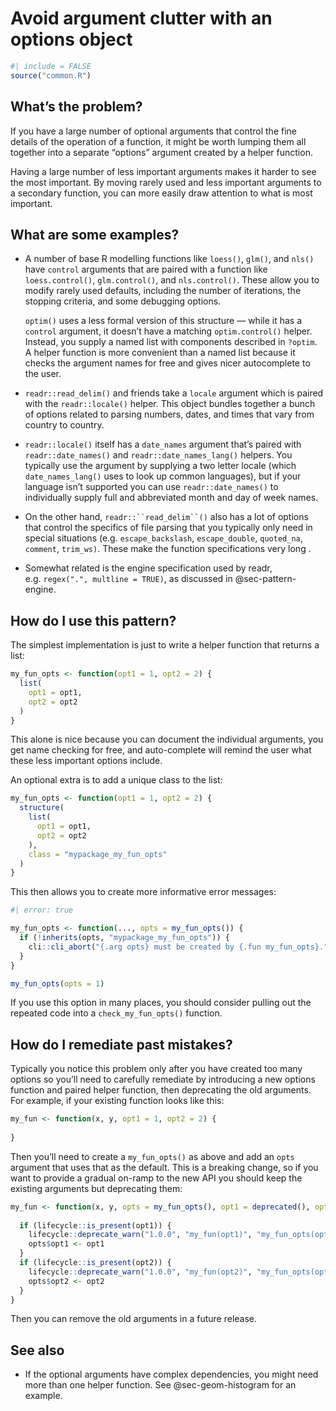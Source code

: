 # Avoid argument clutter with an options object {#sec-argument-clutter}

```r
#| include = FALSE
source("common.R")
```

## What's the problem?

If you have a large number of optional arguments that control the fine details of the operation of a function, it might be worth lumping them all together into a separate "options" argument created by a helper function.

Having a large number of less important arguments makes it harder to see the most important.
By moving rarely used and less important arguments to a secondary function, you can more easily draw attention to what is most important.

## What are some examples?

-   A number of base R modelling functions like `loess()`, `glm()`, and `nls()` have `control` arguments that are paired with a function like `loess.control()`, `glm.control()`, and `nls.control()`.
    These allow you to modify rarely used defaults, including the number of iterations, the stopping criteria, and some debugging options.

    `optim()` uses a less formal version of this structure --- while it has a `control` argument, it doesn't have a matching `optim.control()` helper.
    Instead, you supply a named list with components described in `?optim`.
    A helper function is more convenient than a named list because it checks the argument names for free and gives nicer autocomplete to the user.

-   `readr::read_delim()` and friends take a `locale` argument which is paired with the `readr::locale()` helper.
    This object bundles together a bunch of options related to parsing numbers, dates, and times that vary from country to country.

-   `readr::locale()` itself has a `date_names` argument that's paired with `readr::date_names()` and `readr::date_names_lang()` helpers.
    You typically use the argument by supplying a two letter locale (which `date_names_lang()` uses to look up common languages), but if your language isn't supported you can use `readr::date_names()` to individually supply full and abbreviated month and day of week names.

-   On the other hand, ``` readr::``read_delim``() ``` also has a lot of options that control the specifics of file parsing that you typically only need in special situations (e.g. `escape_backslash`, `escape_double`, `quoted_na`, `comment`, `trim_ws)`.
    These make the function specifications very long .

-   Somewhat related is the engine specification used by readr, e.g. `regex(".", multline = TRUE)`, as discussed in @sec-pattern-engine.

## How do I use this pattern?

The simplest implementation is just to write a helper function that returns a list:

```r
my_fun_opts <- function(opt1 = 1, opt2 = 2) {
  list(
    opt1 = opt1,
    opt2 = opt2
  )
}
```

This alone is nice because you can document the individual arguments, you get name checking for free, and auto-complete will remind the user what these less important options include.

An optional extra is to add a unique class to the list:

```r
my_fun_opts <- function(opt1 = 1, opt2 = 2) {
  structure(
    list(
      opt1 = opt1,
      opt2 = opt2
    ),
    class = "mypackage_my_fun_opts"
  )
}

```

This then allows you to create more informative error messages:

```r
#| error: true

my_fun_opts <- function(..., opts = my_fun_opts()) {
  if (!inherits(opts, "mypackage_my_fun_opts")) {
    cli::cli_abort("{.arg opts} must be created by {.fun my_fun_opts}.")
  }
}

my_fun_opts(opts = 1)
```

If you use this option in many places, you should consider pulling out the repeated code into a `check_my_fun_opts()` function.

## How do I remediate past mistakes?

Typically you notice this problem only after you have created too many options so you'll need to carefully remediate by introducing a new options function and paired helper function, then deprecating the old arguments.
For example, if your existing function looks like this:

```r
my_fun <- function(x, y, opt1 = 1, opt2 = 2) {
  
}
```

Then you'll need to create a `my_fun_opts()` as above and add an `opts` argument that uses that as the default.
This is a breaking change, so if you want to provide a gradual on-ramp to the new API you should keep the existing arguments but deprecating them:

```r
my_fun <- function(x, y, opts = my_fun_opts(), opt1 = deprecated(), opt2 = deprecated()) {
  
  if (lifecycle::is_present(opt1)) {
    lifecycle::deprecate_warn("1.0.0", "my_fun(opt1)", "my_fun_opts(opt1)")
    opts$opt1 <- opt1
  }
  if (lifecycle::is_present(opt2)) {
    lifecycle::deprecate_warn("1.0.0", "my_fun(opt2)", "my_fun_opts(opt2)")
    opts$opt2 <- opt2
  }
}
```

Then you can remove the old arguments in a future release.

## See also

-   If the optional arguments have complex dependencies, you might need more than one helper function. See @sec-geom-histogram for an example.

